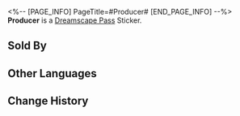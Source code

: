 <%-- [PAGE_INFO]
PageTitle=#Producer#
[END_PAGE_INFO] --%>
{{Stub|Location information}}
{{Item Infobox
|id          = 223303
|image       = Dreamscape Pass Sticker Producer.png
|type        = Dreamscape Pass Sticker
|type2       = A Mirage of Shooting Stars Stickers
|invCategory = 
|rarity      = 4
|effect      = 
|description = Digital stickers that can be used to decorate the pages of the Dreamtour Handbook. They come in many different styles.
|source1     = [[Speak with Benny and restore his missing emotions]]
}}
{{Description|See that mountain? You can reach its peak.}}
'''Producer''' is a [[Dreamscape Pass]] Sticker.

==Sold By==
{{Shop Availability}}

==Other Languages==
{{Other Languages
|en   = Producer
|zhs  = 制作人
|zht  = 製作人
|ja   = プロデューサー
|ko   = 프로듀서
|es   = Productor
|fr   = Producteur
|ru   = Продюсер
|th   = โปรดิวเซอร์
|vi   = Người Chế Tạo
|de   = Produzent
|id   = Produser
|pt   = Produtor
}}

==Change History==
{{Change History|2.0}}